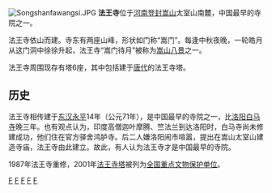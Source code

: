{{unreferenced|time=2012-2-13}} 
{{文物保护单位
| 级别 = 全国
| 图片 = Fawang_Temple_Pagoda,_Dengfeng.jpg
| 名称 = 法王寺塔
| 编号 = 5-356
| 分类 = 古建筑
| 时代 = [[唐|唐]]
| 所在 = [[河南省|河南省]][[登封市|登封市]]
| 登录 = 2001年
| Cat = 河南全国重点文物保护单位
}}
[[File:Songshanfawangsi.JPG|thumb]]
'''法王寺'''位于[[河南省|河南]][[登封市|登封]][[嵩山|嵩山]]太室山南麓，中国最早的寺院之一。

法王寺依山而建。寺东有两座山峰，形状如门称“嵩门”。每逢中秋夜晚，一轮皓月从这门洞中徐徐升起，法王寺“嵩门待月”被称为[[嵩山八景|嵩山八景]]之一。

法王寺周围现存有塔6座，其中包括建于[[唐朝|唐代]]的法王寺塔。

==历史==
法王寺相传建于[[东汉|东汉]][[永平_(东汉)|永平]]14年（公元71年），是中国最早的寺院之一，比[[洛阳|洛阳]][[白马寺|白马寺]]晚三年。也有观点认为，印度高僧迦叶摩腾、竺法兰到达洛阳时，白马寺尚未修建成功，他们住在官方驿舍鸿胪寺。后二人嫌洛阳闹市喧嚣，提出在嵩山太室山建造寺庙，法王寺由此建立。故此，有人认为法王寺才是中国最早的寺院。

1987年法王寺重修，2001年[[法王寺塔|法王寺塔]]被列为[[全国重点文物保护单位|全国重点文物保护单位]]。

{{嵩山八景}}
{{河南全国重点文物保护单位}}

[[Category:郑州佛寺|F]]
[[Category:河南的塔|F]]
[[Category:唐朝的塔|F]]
[[Category:密檐式塔|F]]
[[Category:登封建筑|F]]